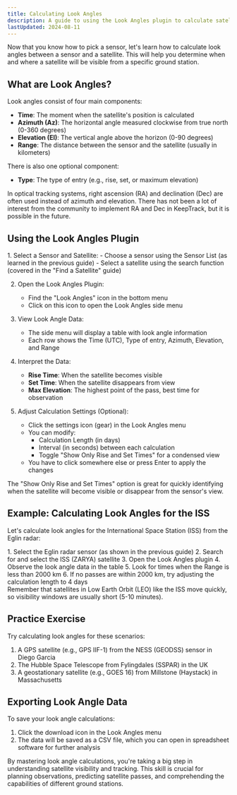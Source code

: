 ```yaml
---
title: Calculating Look Angles
description: A guide to using the Look Angles plugin to calculate satellite visibility from a sensor
lastUpdated: 2024-08-11
---
```



Now that you know how to pick a sensor, let's learn how to calculate look angles between a sensor and a satellite. This will help you determine when and where a satellite will be visible from a specific ground station.

## What are Look Angles?

Look angles consist of four main components:

- **Time**: The moment when the satellite's position is calculated
- **Azimuth (Az)**: The horizontal angle measured clockwise from true north (0-360 degrees)
- **Elevation (El)**: The vertical angle above the horizon (0-90 degrees)
- **Range**: The distance between the sensor and the satellite (usually in kilometers)

There is also one optional component:

- **Type**: The type of entry (e.g., rise, set, or maximum elevation)

<Aside>
  In optical tracking systems, right ascension (RA) and declination (Dec) are often used instead of azimuth and elevation.
  There has not been a lot of interest from the community to implement RA and Dec in KeepTrack, but it is possible in the future.
</Aside>

## Using the Look Angles Plugin

<Steps>
1. Select a Sensor and Satellite:
   - Choose a sensor using the Sensor List (as learned in the previous guide)
   - Select a satellite using the search function (covered in the "Find a Satellite" guide)

2. Open the Look Angles Plugin:
   - Find the "Look Angles" icon in the bottom menu
   - Click on this icon to open the Look Angles side menu

3. View Look Angle Data:
   - The side menu will display a table with look angle information
   - Each row shows the Time (UTC), Type of entry, Azimuth, Elevation, and Range

4. Interpret the Data:
   - **Rise Time**: When the satellite becomes visible
   - **Set Time**: When the satellite disappears from view
   - **Max Elevation**: The highest point of the pass, best time for observation

5. Adjust Calculation Settings (Optional):
   - Click the settings icon (gear) in the Look Angles menu
   - You can modify:
     - Calculation Length (in days)
     - Interval (in seconds) between each calculation
     - Toggle "Show Only Rise and Set Times" for a condensed view
   - You have to click somewhere else or press Enter to apply the changes
</Steps>

<Aside type="tip">
  The "Show Only Rise and Set Times" option is great for quickly identifying when the satellite will become visible or disappear from the sensor's view.
</Aside>

## Example: Calculating Look Angles for the ISS

Let's calculate look angles for the International Space Station (ISS) from the Eglin radar:

<Steps>
1. Select the Eglin radar sensor (as shown in the previous guide)
2. Search for and select the ISS (ZARYA) satellite
3. Open the Look Angles plugin
4. Observe the look angle data in the table
5. Look for times when the Range is less than 2000 km
6. If no passes are within 2000 km, try adjusting the calculation length to 4 days
</Steps>

<Aside>
  Remember that satellites in Low Earth Orbit (LEO) like the ISS move quickly, so visibility windows are usually short (5-10 minutes).
</Aside>

## Practice Exercise

Try calculating look angles for these scenarios:

1. A GPS satellite (e.g., GPS IIF-1) from the NESS (GEODSS) sensor in Diego Garcia
2. The Hubble Space Telescope from Fylingdales (SSPAR) in the UK
3. A geostationary satellite (e.g., GOES 16) from Millstone (Haystack) in Massachusetts

## Exporting Look Angle Data

To save your look angle calculations:
1. Click the download icon in the Look Angles menu
2. The data will be saved as a CSV file, which you can open in spreadsheet software for further analysis

By mastering look angle calculations, you're taking a big step in understanding satellite visibility and tracking. This skill is crucial for planning observations, predicting satellite passes, and comprehending the capabilities of different ground stations.